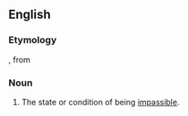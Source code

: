 ==English==

===Etymology===
{{suffix|en|impassable|ability}}, from {{etyl|la|en}} {{m|la|impassibilitas}}

===Noun===
{{en-noun|-|impassibilities}}

# The state or condition of being [[impassible]].